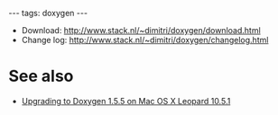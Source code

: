 ---
tags: doxygen
---
* Download: http://www.stack.nl/~dimitri/doxygen/download.html
* Change log: http://www.stack.nl/~dimitri/doxygen/changelog.html

= See also =

* [[Upgrading to Doxygen 1.5.5 on Mac OS X Leopard 10.5.1]]
